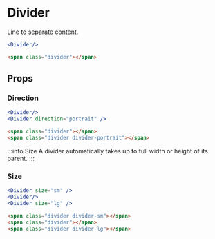 ---
---



# Divider

Line to separate content.

<DocLinks
  figma="https://www.figma.com/design/bEeQ97jqZFWepD0x4oU5k7/Pallote?node-id=2792-8166&t=ZYFabUeMuvoaOdby-11"
  storybook="https://react.pallote.com/?path=/docs/components-divider--docs"
/>

<div class="docs_block">
  <Divider/>
</div>

<Tabs groupId="package" queryString>
  <TabItem value="react" label="React">

```jsx
<Divider/>
```
  </TabItem>
  <TabItem value="css" label="CSS">

```html
<span class="divider"></span>
```
  </TabItem>
</Tabs>

## Props

### Direction

<div class="docs_block">
  <Divider/>
  <div><Divider direction="portrait" className="h-4" /></div>
</div>

<Tabs groupId="package" queryString>
  <TabItem value="react" label="React">

```jsx
<Divider/>
<Divider direction="portrait" />
```
  </TabItem>
  <TabItem value="css" label="CSS">

```html
<span class="divider"></span>
<span class="divider divider-portrait"></span>
```
  </TabItem>
</Tabs>

:::info Size
A divider automatically takes up to full width or height of its parent.
:::

### Size

<div class="docs_block">
  <Divider size="sm" />
  <Divider/>
  <Divider size="lg" />
</div>

<Tabs groupId="package" queryString>
  <TabItem value="react" label="React">

```jsx
<Divider size="sm" />
<Divider/>
<Divider size="lg" />
```
  </TabItem>
  <TabItem value="css" label="CSS">

```html
<span class="divider divider-sm"></span>
<span class="divider"></span>
<span class="divider divider-lg"></span>
```
  </TabItem>
</Tabs>
